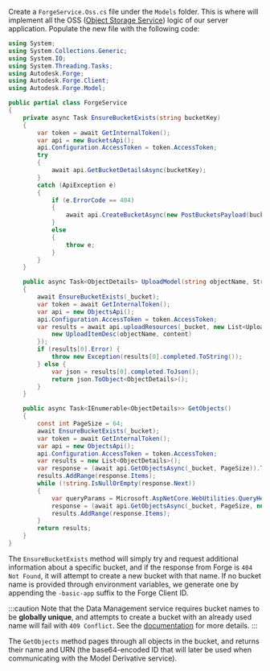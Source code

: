Create a `ForgeService.Oss.cs` file under the `Models` folder. This is where will implement
all the OSS ([Object Storage Service](https://forge.autodesk.com/en/docs/data/v2/developers_guide/basics/#object-storage-service-oss))
logic of our server application. Populate the new file with the following code:

```csharp title="Models/ForgeService.Oss.cs"
using System;
using System.Collections.Generic;
using System.IO;
using System.Threading.Tasks;
using Autodesk.Forge;
using Autodesk.Forge.Client;
using Autodesk.Forge.Model;

public partial class ForgeService
{
    private async Task EnsureBucketExists(string bucketKey)
    {
        var token = await GetInternalToken();
        var api = new BucketsApi();
        api.Configuration.AccessToken = token.AccessToken;
        try
        {
            await api.GetBucketDetailsAsync(bucketKey);
        }
        catch (ApiException e)
        {
            if (e.ErrorCode == 404)
            {
                await api.CreateBucketAsync(new PostBucketsPayload(bucketKey, null, PostBucketsPayload.PolicyKeyEnum.Temporary));
            }
            else
            {
                throw e;
            }
        }
    }

    public async Task<ObjectDetails> UploadModel(string objectName, Stream content)
    {
        await EnsureBucketExists(_bucket);
        var token = await GetInternalToken();
        var api = new ObjectsApi();
        api.Configuration.AccessToken = token.AccessToken;
        var results = await api.uploadResources(_bucket, new List<UploadItemDesc> {
            new UploadItemDesc(objectName, content)
        });
        if (results[0].Error) {
            throw new Exception(results[0].completed.ToString());
        } else {
            var json = results[0].completed.ToJson();
            return json.ToObject<ObjectDetails>();
        }
    }

    public async Task<IEnumerable<ObjectDetails>> GetObjects()
    {
        const int PageSize = 64;
        await EnsureBucketExists(_bucket);
        var token = await GetInternalToken();
        var api = new ObjectsApi();
        api.Configuration.AccessToken = token.AccessToken;
        var results = new List<ObjectDetails>();
        var response = (await api.GetObjectsAsync(_bucket, PageSize)).ToObject<BucketObjects>();
        results.AddRange(response.Items);
        while (!string.IsNullOrEmpty(response.Next))
        {
            var queryParams = Microsoft.AspNetCore.WebUtilities.QueryHelpers.ParseQuery(new Uri(response.Next).Query);
            response = (await api.GetObjectsAsync(_bucket, PageSize, null, queryParams["startAt"])).ToObject<BucketObjects>();
            results.AddRange(response.Items);
        }
        return results;
    }
}
```

The `EnsureBucketExists` method will simply try and request additional information
about a specific bucket, and if the response from Forge is `404 Not Found`, it will
attempt to create a new bucket with that name. If no bucket name is provided through
environment variables, we generate one by appending the `-basic-app` suffix to the Forge Client ID.

:::caution
Note that the Data Management service requires bucket names to be **globally unique**,
and attempts to create a bucket with an already used name will fail with `409 Conflict`.
See the [documentation](https://forge.autodesk.com/en/docs/data/v2/reference/http/buckets-POST)
for more details.
:::

The `GetObjects` method pages through all objects in the bucket, and returns their name and URN
(the base64-encoded ID that will later be used when communicating with the Model Derivative service).

